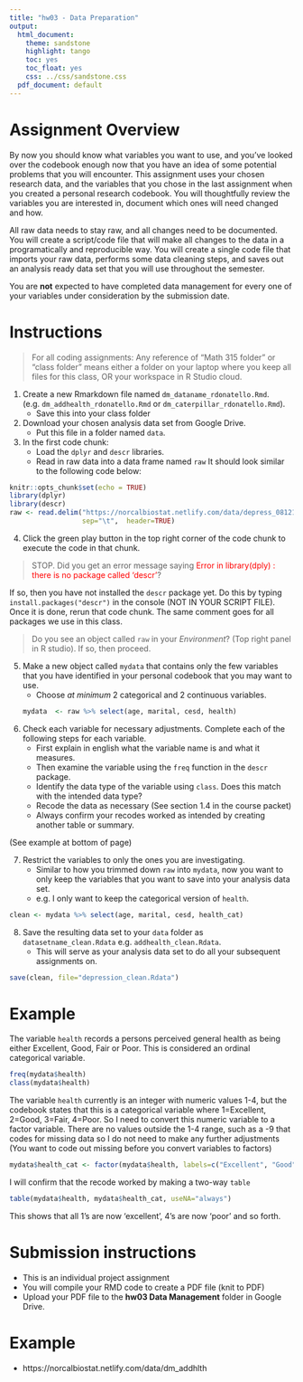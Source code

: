 ```yaml
---
title: "hw03 - Data Preparation"
output:
  html_document:
    theme: sandstone
    highlight: tango
    toc: yes
    toc_float: yes
    css: ../css/sandstone.css
  pdf_document: default
---
```


# Assignment Overview

By now you should know what variables you want to use, and you've looked over the codebook enough now that you have an idea of some potential problems that you will encounter. This assignment uses your chosen research data, and the variables that you chose in the last assignment when you created a personal research codebook. You will thoughtfully review the variables you are interested in, document which ones will need changed and how. 

All raw data needs to stay raw, and all changes need to be documented. You will create a script/code file that will make all changes to the data in a programatically and reproducible way. You will create a single code file that imports your raw data, performs some data cleaning steps, and saves out an analysis ready data set that you will use throughout the semester. 

You are **not** expected to have completed data management for every one of your variables under consideration by the submission date. 

# Instructions 
> For all coding assignments: Any reference of "Math 315 folder" or "class folder" means either a folder on your laptop where you keep all files for this class, OR your workspace in R Studio cloud. 

1. Create a new Rmarkdown file named `dm_dataname_rdonatello.Rmd`. (e.g. `dm_addhealth_rdonatello.Rmd`  or `dm_caterpillar_rdonatello.Rmd`). 
    - Save this into your class folder
2. Download your chosen analysis data set from Google Drive. 
    - Put this file in a folder named `data`. 
3. In the first code chunk: 
    - Load the `dplyr` and `descr` libraries. 
    - Read in raw data into a data frame named `raw` 
It should look similar to the following code below: 

```r
knitr::opts_chunk$set(echo = TRUE)
library(dplyr)
library(descr)
raw <- read.delim("https://norcalbiostat.netlify.com/data/depress_081217.txt", 
                  sep="\t",  header=TRUE)
```

4. Click the green play button in the top right corner of the code chunk to execute the code in that chunk. 

> STOP. Did you get an error message saying <span style="color:red">Error in library(dply) : there is no package called ‘descr’</span>? 

If so, then you have not installed the `descr` package yet. Do this by typing `install.packages("descr")` in the console (NOT IN YOUR SCRIPT FILE). Once it is done, rerun that code chunk. The same comment goes for all packages we use in this class. 

> Do you see an object called `raw` in your *Environment*? (Top right panel in R studio). If so, then proceed. 


5. Make a new object called `mydata` that contains only the few variables that you have identified in your personal codebook that you may want to use. 
    - Choose *at minimum* 2 categorical and 2 continuous variables.  
```r
mydata  <- raw %>% select(age, marital, cesd, health)
```

6. Check each variable for necessary adjustments. Complete each of the following steps for each variable.
    - First explain in english what the variable name is and what it measures. 
    - Then examine the variable using the `freq` function in the `descr` package. 
    - Identify the data type of the variable using `class`. Does this match with the intended data type? 
    - Recode the data as necessary (See section 1.4 in the course packet)
    - Always confirm your recodes worked as intended by creating another table or summary. 

(See example at bottom of page)

7. Restrict the variables to only the ones you are investigating. 
    - Similar to how you trimmed down `raw` into `mydata`, now you want to only keep the variables that you want to save into your analysis data set. 
    - e.g. I only want to keep the categorical version of `health`. 

```r
clean <- mydata %>% select(age, marital, cesd, health_cat)
```

8. Save the resulting data set to your `data` folder as `datasetname_clean.Rdata` e.g. `addhealth_clean.Rdata`. 
    - This will serve as your analysis data set to do all your subsequent assignments on. 

```r
save(clean, file="depression_clean.Rdata")
```

# Example

The variable `health` records a persons perceived general health as being either Excellent, Good, Fair or Poor. This is considered an ordinal categorical variable. 

```r
freq(mydata$health)
class(mydata$health)
```

The variable `health` currently is an integer with numeric values 1-4, but the codebook states that this is a categorical variable where 1=Excellent, 2=Good, 3=Fair, 4=Poor. 
So I need to convert this numeric variable to a factor variable. There are no values outside the 1-4 range, such as a -9 that codes for missing data so I do not need to make any further adjustments (You want to code out missing before you convert variables to factors)

```r
mydata$health_cat <- factor(mydata$health, labels=c("Excellent", "Good", "Fair", "Poor"))
```

I will confirm that the recode worked by making a two-way `table`
```r
table(mydata$health, mydata$health_cat, useNA="always")
```
This shows that all 1's are now 'excellent', 4's are now 'poor' and so forth. 



# Submission instructions

* This is an individual project assignment
* You will compile your RMD code to create a PDF file (knit to PDF)
* Upload your PDF file to the **hw03 Data Management** folder in Google Drive. 


# Example

* https://norcalbiostat.netlify.com/data/dm_addhlth

